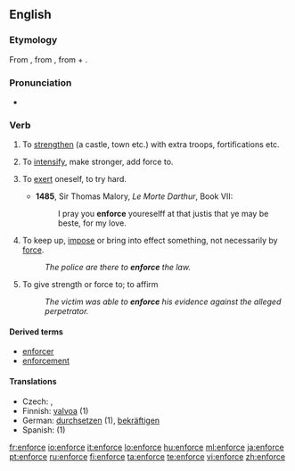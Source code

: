 ==English==
===Etymology===
From {{etyl|fro}} {{term|enforcier}}, from {{LL.}} {{term|infortiare|infortiāre}}, from {{term|in-}} + {{term|fortis||strong}}.

===Pronunciation===
*{{a|UK}} {{IPA|/ɪnˈfɔːs/}}
*: {{rhymes|enforce}}

===Verb===
{{en-verb|enforc|ing}}

# {{obsolete|transitive}} To [[strengthen]] (a castle, town etc.) with extra troops, fortifications etc.
# {{obsolete|transitive}} To [[intensify]], make stronger, add force to.
# {{obsolete|reflexive}} To [[exert]] oneself, to try hard.
#*'''1485''', Sir Thomas Malory, ''Le Morte Darthur'', Book VII:
#*:I pray you '''enforce''' youreselff  at that justis that ye may be beste, for my love. 
# To keep up, [[impose]] or bring into effect something, not necessarily by [[force]].
#: ''The police are there to '''enforce''' the law.''
# To give strength or force to; to affirm
#: ''The victim was able to '''enforce''' his evidence against the alleged perpetrator.''

====Derived terms====
* [[enforcer]]
* [[enforcement]]

====Translations====
* Czech: {{t-|cs|prosadit}}, {{t-|cs|vynutit}}
* Finnish: [[valvoa]] (1)
* German: [[durchsetzen]] (1), [[bekräftigen]]
* Spanish: {{t-|es|imponer}} (1)

[[fr:enforce]]
[[io:enforce]]
[[it:enforce]]
[[lo:enforce]]
[[hu:enforce]]
[[ml:enforce]]
[[ja:enforce]]
[[pt:enforce]]
[[ru:enforce]]
[[fi:enforce]]
[[ta:enforce]]
[[te:enforce]]
[[vi:enforce]]
[[zh:enforce]]